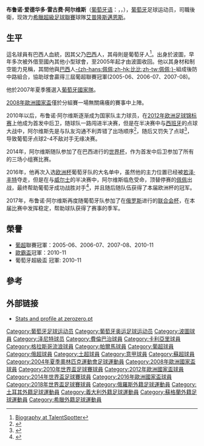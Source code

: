 {{noteTA
|G1=uefa
|G2=Football
|T=zh-hans:布鲁诺·阿尔维斯;zh-hk:般奴·艾維斯;zh-tw:布魯諾·阿爾維斯;
|1=zh-hans:布鲁诺;zh-hk:般奴;zh-tw:布魯諾;
|2=zh-hans:阿尔维斯;zh-hk:艾維斯;zh-tw:阿爾維斯;
}}
{{Portuguese name|Regufe|Alves}}
{{Infobox football biography
|name = 布鲁诺·阿尔维斯<br>''Bruno Alves''
| image = Bruno Alves 2018.jpg
|fullname = Bruno Eduardo Regufe Alves
| height = {{height|m=1.89}}
| nickname = 
| dateofbirth = {{birth date and age|1981|11|27}}
|birth_place = {{POR}}[[波瓦-迪瓦爾津|波瓦-迪瓦爾津]]
| currentclub = [[斯米尔尼阿波罗足球俱乐部|艾普隆斯邁恩斯]]
| clubnumber = 22
| position = 后卫
| youthyears1 = 1992–1998 | youthclubs1 = [[瓦尔津足球俱乐部|瓦尔津]]
| youthyears2 = 1998–1999 | youthclubs2 = [[波尔图足球俱乐部|波尔图]]
| years1 = 1999–2002 | clubs1 = [[波尔图足球俱乐部|波尔图B队]] | caps1 = 53 | goals1 = 8
| years2 = 2001–2010 | clubs2 = [[波尔图足球俱乐部|波尔图]] | caps2 = 119 | goals2 = 14
| years3 = 2002–2003 | clubs3 = → [[法伦斯足球俱乐部|法伦斯]] (租借) | caps3 = 46 | goals3 = 3
| years4 = 2003–2004 | clubs4 = → [[吉马良斯维多利亚|吉马良斯维多利亚]] (租借) | caps4 = 25  | goals4 = 1
| years5 = 2005 | clubs5 = → [[雅典AEK足球俱乐部|AEK雅典]] (租借) | caps5 = 27 | goals5 = 0
| years6 = 2010–2013 | clubs6 = [[圣彼得堡泽尼特足球俱乐部|泽尼特]] | caps6 = 70 | goals6 = 1  
|years7 = 2013–2016 | clubs7 = [[费内巴切体育俱乐部|费内巴切]] | caps7 = 75 | goals7 = 3
|years8 = 2016–2017 | clubs8 = [[卡利亚里足球俱乐部|卡利亚里]] | caps8 = 36 | goals8 = 1
|years9 = 2017–2018 | clubs9 = [[流浪者足球俱乐部|流浪者]] | caps9 = 20 | goals9 = 1
| years10 = 2018–2021 | clubs10 = [[帕爾馬足球會|帕爾馬]] | caps10 = 85 | goals10 = 5
| years11 = 2021 | clubs11 = {{le|法馬利卡奧足球會|F.C. Famalicão|法馬利卡奧}} | caps11 = 0 | goals11 = 0
| years12 = 2021- | clubs12 = [[斯米尔尼阿波罗足球俱乐部|艾普隆斯邁恩斯]] | caps12 = 10 | goals12 = 0
| totalcaps = | totalgoals = 
| nationalyears1 = 2001–2002 | nationalteam1 = [[葡萄牙青年足球队|葡萄牙U20]] | nationalcaps1 = 12 | nationalgoals1 = 1
| nationalyears2 = 2002–2004 | nationalteam2 = [[葡萄牙奥林匹克足球队|葡萄牙U21]] | nationalcaps2 = 20 | nationalgoals2 = 2
| nationalyears3 = 2004 | nationalteam3 = [[葡萄牙国家足球队|葡萄牙B队]] | nationalcaps3 = 1 | nationalgoals3 = 0
|nationalyears4 = 2007–2018 | nationalteam4 = [[葡萄牙国家足球队|葡萄牙]] | nationalcaps4 = 96 | nationalgoals4 = 11
| pcupdate = 2021年12月7日  20:40 (UTC)
| ntupdate = 2019年11月17日  20:40 (UTC)
}}
'''布鲁诺·爱德华多·雷古费·阿尔维斯'''（[[葡萄牙语|葡萄牙语]]：'''{{lang|pt|Bruno Eduardo Regufe Alves}}'''，{{small|{{link-en|Order of Merit (Portugal)|Order of Merit (Portugal)|ComM}}}}，{{bd|1981年|11月27日|catidx=Alves, Bruno}}），[[葡萄牙|葡萄牙]]足球运动员，司職後衛，现效力[[希臘超級足球聯賽|希臘超級足球聯賽]]球隊[[斯米尔尼阿波罗足球俱乐部|艾普隆斯邁恩斯]]。

==生平==
這名球員有巴西人血統，因其父乃[[巴西|巴西]]人，其母則是葡萄牙人<ref>[http://footballtalentspotter.com/OnesToWatch/brunoalves-9647.aspx Biography at TalentSpotter]{{dead link|date=2017年12月 |bot=InternetArchiveBot |fix-attempted=yes }}</ref>。出身於波圖，早年多次被外借至國內其他小型球會，至2005年起才由波圖收回。他以其身材和制空能力見稱，其間他與[[巴西|巴西]]人[[克普勒·拉韦兰·利马·费雷拉|-{zh-hans:佩佩;zh-hk:比比;zh-tw:佩佩;}-]]組成後防中路組合，協助球會贏得三屆葡超聯賽冠軍(2005-06、2006-07、2007-08)。

他於2007年夏季獲選入[[葡萄牙國家足球隊|葡萄牙國家隊]]。

[[2008年歐洲國家盃|2008年歐洲國家盃]]僅於分組賽一場無關痛癢的賽事中上陣。

2010年以后，布鲁诺·阿尔维斯逐渐成为国家队主力球员，在[[2012年欧洲足球锦标赛|2012年欧洲足球锦标赛]]上他成为首发中后卫，随球队一路闯进半决赛，但是在半决赛中与[[西班牙国家足球队|西班牙]]的点球大战中，阿尔维斯先是与队友沟通不利弄错了出场顺序<ref>{{cite news |author= |title=点球大战搞垮葡萄牙大将 阿尔维斯记错罚球顺序 |url=http://news.cntv.cn/20120629/114099.shtml |work=CCTV |date=2012-06-29 |accessdate=2018-01-13 |archive-date=2018-01-14 |archive-url=https://web.archive.org/web/20180114020246/http://news.cntv.cn/20120629/114099.shtml |dead-url=no }}</ref>，随后又罚失了点球<ref>{{cite news|author=|title=点球大战西班牙4-2葡萄牙 率先进决赛|url=http://sports.qq.com/a/20120628/000130.htm|work=腾讯体育|date=2012-06-29|accessdate=2018-01-13|archive-date=2018-01-13|archive-url=https://web.archive.org/web/20180113202957/http://sports.qq.com/a/20120628/000130.htm|dead-url=no}}</ref>，导致葡萄牙点球2-4不敌对手无缘决赛。

2014年，阿尔维斯随队参加了在巴西进行的[[2014年巴西世界杯|世界杯]]，作为首发中后卫参加了所有的三场小组赛比赛。

2016年，他再次入选[[2016年欧洲足球锦标赛|欧洲杯]]葡萄牙队的大名单中，虽然他的主力位置已经被[[何塞·馮特|若泽·丰特]]夺走，但是在与[[威尔士足球代表队|威尔士]]的半决赛中，阿尔维斯临危受命，顶替停赛的[[佩佩|佩佩]]出战，最终帮助葡萄牙成功战胜对手<ref>{{cite news|author=|title=葡萄牙2-0击败威尔士 时隔12年再进欧洲杯决赛|url=http://www.guancha.cn/sports/2016_07_07_366635.shtml|work=观察者网|date=2016-07-07|accessdate=2018-01-13|archive-date=2018-01-14|archive-url=https://web.archive.org/web/20180114020304/http://www.guancha.cn/sports/2016_07_07_366635.shtml|dead-url=no}}</ref>，并且随后随队伍获得了本届欧洲杯的冠军。

2017年，布鲁诺·阿尔维斯再度随葡萄牙队参加了在[[俄罗斯|俄罗斯]]进行的[[2017年国际足联联合会杯|联合会杯]]，在本届比赛中发挥稳定，帮助球队获得了赛事的季军。

==榮譽==
* [[葡超|葡超]]聯賽冠軍：2005-06、2006-07、2007-08、2010-11
* [[歐霸盃|歐霸盃]]冠軍：2010-11
* 葡萄牙超級盃 冠軍: 2010-11

==參考==
{{reflist}}

==外部链接==
*[http://www.zerozero.eu/uk/jogador.php?id=511 Stats and profile at zerozero.pt]

{{Navboxes
| title = 葡萄牙参赛名单
| bg = #900020
| fg = gold
| bordercolor = #006600
| list1 = 
{{2008年欧洲足球锦标赛葡萄牙参赛名单}}
{{Portugal Squad 2010 World Cup}}
{{2012年欧洲足球锦标赛葡萄牙参赛名单}}
{{2014年世界盃足球賽葡萄牙參賽名單}}
{{2016年歐洲國家盃葡萄牙參賽名單}}
{{2017年洲際國家盃葡萄牙參賽名單}}
{{2018年世界杯足球赛葡萄牙参赛名单}}
}}

{{DEFAULTSORT:Alves, Bruno}}
[[Category:葡萄牙足球运动员|Category:葡萄牙足球运动员]]
[[Category:葡萄牙奥运足球运动员|Category:葡萄牙奥运足球运动员]]
[[Category:波圖球員|Category:波圖球員]]
[[Category:泽尼特球员|Category:泽尼特球员]]
[[Category:費倫巴治球員|Category:費倫巴治球員]]
[[Category:卡利亞里球員|Category:卡利亞里球員]]
[[Category:格拉斯哥流浪球員|Category:格拉斯哥流浪球員]]
[[Category:帕爾馬球員|Category:帕爾馬球員]]
[[Category:葡超球員|Category:葡超球員]]
[[Category:俄超球員|Category:俄超球員]]
[[Category:土超球員|Category:土超球員]]
[[Category:意甲球員|Category:意甲球員]]
[[Category:蘇超球員|Category:蘇超球員]]
[[Category:2004年夏季奧林匹克運動會足球運動員|Category:2004年夏季奧林匹克運動會足球運動員]]
[[Category:2008年歐洲國家盃球員|Category:2008年歐洲國家盃球員]]
[[Category:2010年世界盃足球賽球員|Category:2010年世界盃足球賽球員]]
[[Category:2012年歐洲國家盃球員|Category:2012年歐洲國家盃球員]]
[[Category:2014年世界盃足球賽球員|Category:2014年世界盃足球賽球員]]
[[Category:2016年歐洲國家盃球員|Category:2016年歐洲國家盃球員]]
[[Category:2018年世界盃足球賽球員|Category:2018年世界盃足球賽球員]]
[[Category:俄羅斯外籍足球運動員|Category:俄羅斯外籍足球運動員]]
[[Category:土耳其外籍足球運動員|Category:土耳其外籍足球運動員]]
[[Category:義大利外籍足球運動員|Category:義大利外籍足球運動員]]
[[Category:蘇格蘭外籍足球運動員|Category:蘇格蘭外籍足球運動員]]
[[Category:希臘外籍足球運動員|Category:希臘外籍足球運動員]]